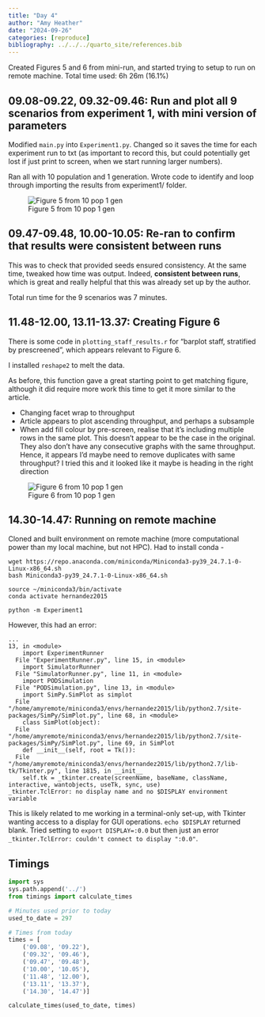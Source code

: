 ```yaml
---
title: "Day 4"
author: "Amy Heather"
date: "2024-09-26"
categories: [reproduce]
bibliography: ../../../quarto_site/references.bib
---
```


::: {.callout-note}

Created Figures 5 and 6 from mini-run, and started trying to setup to run on remote machine. Total time used: 6h 26m (16.1%)

:::

## 09.08-09.22, 09.32-09.46: Run and plot all 9 scenarios from experiment 1, with mini version of parameters

Modified `main.py` into `Experiment1.py`. Changed so it saves the time for each experiment run to txt (as important to record this, but could potentially get lost if just print to screen, when we start running larger numbers).

Ran all with 10 population and 1 generation. Wrote code to identify and loop through importing the results from experiment1/ folder.

![Figure 5 from 10 pop 1 gen](figure5.png)

## 09.47-09.48, 10.00-10.05: Re-ran to confirm that results were consistent between runs

This was to check that provided seeds ensured consistency. At the same time, tweaked how time was output. Indeed, **consistent between runs**, which is great and really helpful that this was already set up by the author.

Total run time for the 9 scenarios was 7 minutes.

## 11.48-12.00, 13.11-13.37: Creating Figure 6

There is some code in `plotting_staff_results.r` for "barplot staff, stratified by prescreened", which appears relevant to Figure 6.

I installed `reshape2` to melt the data.

As before, this function gave a great starting point to get matching figure, although it did require more work this time to get it more similar to the article.

* Changing facet wrap to throughput
* Article appears to plot ascending throughput, and perhaps a subsample
* When add fill colour by pre-screen, realise that it's including multiple rows in the same plot. This doesn't appear to be the case in the original. They also don't have any consecutive graphs with the same throughput. Hence, it appears I'd maybe need to remove duplicates with same throughput? I tried this and it looked like it maybe is heading in the right direction

![Figure 6 from 10 pop 1 gen](figure6.png)

## 14.30-14.47: Running on remote machine

Cloned and built environment on remote machine (more computational power than my local machine, but not HPC). Had to install conda -

```
wget https://repo.anaconda.com/miniconda/Miniconda3-py39_24.7.1-0-Linux-x86_64.sh
bash Miniconda3-py39_24.7.1-0-Linux-x86_64.sh
```

```
source ~/miniconda3/bin/activate
conda activate hernandez2015
```

```
python -m Experiment1
```

However, this had an error:

```
...
13, in <module>
    import ExperimentRunner
  File "ExperimentRunner.py", line 15, in <module>
    import SimulatorRunner
  File "SimulatorRunner.py", line 11, in <module>
    import PODSimulation
  File "PODSimulation.py", line 13, in <module>
    import SimPy.SimPlot as simplot
  File "/home/amyremote/miniconda3/envs/hernandez2015/lib/python2.7/site-packages/SimPy/SimPlot.py", line 68, in <module>
    class SimPlot(object):
  File "/home/amyremote/miniconda3/envs/hernandez2015/lib/python2.7/site-packages/SimPy/SimPlot.py", line 69, in SimPlot
    def __init__(self, root = Tk()):
  File "/home/amyremote/miniconda3/envs/hernandez2015/lib/python2.7/lib-tk/Tkinter.py", line 1815, in __init__
    self.tk = _tkinter.create(screenName, baseName, className, interactive, wantobjects, useTk, sync, use)
_tkinter.TclError: no display name and no $DISPLAY environment variable
```

This is likely related to me working in a terminal-only set-up, with Tkinter wanting access to a display for GUI operations. `echo $DISPLAY` returned blank. Tried setting to `export DISPLAY=:0.0` but then just an error `_tkinter.TclError: couldn't connect to display ":0.0"`.

## Timings

```python
import sys
sys.path.append('../')
from timings import calculate_times

# Minutes used prior to today
used_to_date = 297

# Times from today
times = [
    ('09.08', '09.22'),
    ('09.32', '09.46'),
    ('09.47', '09.48'),
    ('10.00', '10.05'),
    ('11.48', '12.00'),
    ('13.11', '13.37'),
    ('14.30', '14.47')]

calculate_times(used_to_date, times)
```
